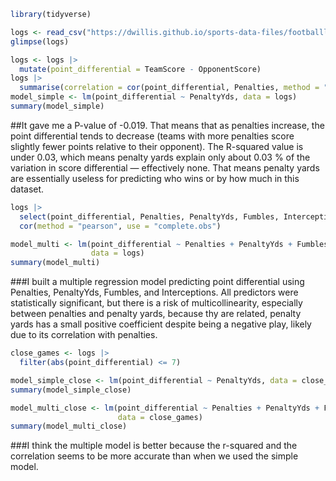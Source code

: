 ```r
library(tidyverse)
```
```r
logs <- read_csv("https://dwillis.github.io/sports-data-files/footballlogs1124.csv")
glimpse(logs)
```
```r
logs <- logs |>
  mutate(point_differential = TeamScore - OpponentScore)
logs |>
  summarise(correlation = cor(point_differential, Penalties, method = "pearson"))
model_simple <- lm(point_differential ~ PenaltyYds, data = logs)
summary(model_simple)
```
##It gave me a P-value of -0.019. That means that as penalties increase, the point differential tends to decrease (teams with more penalties score slightly fewer points relative to their opponent). The R-squared value is under 0.03, which means penalty yards explain only about 0.03 % of the variation in score differential — effectively none. That means penalty yards are essentially useless for predicting who wins or by how much in this dataset.
```r
logs |>
  select(point_differential, Penalties, PenaltyYds, Fumbles, Interceptions) |>
  cor(method = "pearson", use = "complete.obs")
```
```r
model_multi <- lm(point_differential ~ Penalties + PenaltyYds + Fumbles + Interceptions,
                  data = logs)
summary(model_multi)
```
###I built a multiple regression model predicting point differential using Penalties, PenaltyYds, Fumbles, and Interceptions. All predictors were statistically significant, but there is a risk of multicollinearity, especially between penalties and penalty yards, because thy are related, penalty yards has a small positive coefficient despite being a negative play, likely due to its correlation with penalties.
```r
close_games <- logs |>
  filter(abs(point_differential) <= 7)
```

```r
model_simple_close <- lm(point_differential ~ PenaltyYds, data = close_games)
summary(model_simple_close)
```


```r
model_multi_close <- lm(point_differential ~ Penalties + PenaltyYds + Fumbles + Interceptions,
                        data = close_games)
summary(model_multi_close)
```
###I think the multiple model is better because the r-squared and the correlation seems to be more accurate than when we used the simple model.
